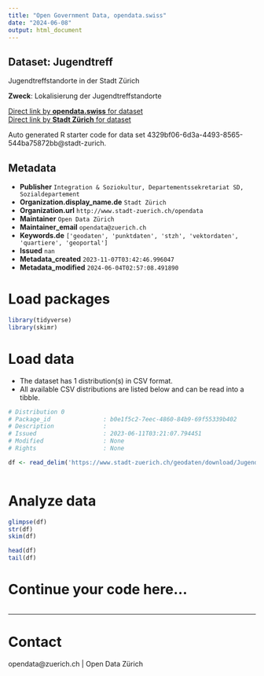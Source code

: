 ```yaml
---
title: "Open Government Data, opendata.swiss"
date: "2024-06-08"
output: html_document
---
```


## Dataset: Jugendtreff

Jugendtreffstandorte in der Stadt Zürich

**Zweck**: Lokalisierung der Jugendtreffstandorte

[Direct link by **opendata.swiss** for dataset](https://opendata.swiss/de/dataset/jugendtreff1)<br>
[Direct link by **Stadt Zürich** for dataset](https://data.stadt-zuerich.ch/dataset/geo_jugendtreff)

Auto generated R starter code for data set 4329bf06-6d3a-4493-8565-544ba75872bb@stadt-zurich.

## Metadata

- **Publisher** `Integration & Soziokultur, Departementssekretariat SD, Sozialdepartement`
- **Organization.display_name.de** `Stadt Zürich`
- **Organization.url** `http://www.stadt-zuerich.ch/opendata`
- **Maintainer** `Open Data Zürich`
- **Maintainer_email** `opendata@zuerich.ch`
- **Keywords.de** `['geodaten', 'punktdaten', 'stzh', 'vektordaten', 'quartiere', 'geoportal']`
- **Issued** `nan`
- **Metadata_created** `2023-11-07T03:42:46.996047`
- **Metadata_modified** `2024-06-04T02:57:08.491890`


# Load packages

```r

library(tidyverse)
library(skimr)

```

# Load data

-   The dataset has 1 distribution(s) in CSV format.
-   All available CSV distributions are listed below and can be read into a tibble.

```r

# Distribution 0
# Package_id               : b0e1f5c2-7eec-4860-84b9-69f55339b402
# Description              : 
# Issued                   : 2023-06-11T03:21:07.794451
# Modified                 : None
# Rights                   : None

df <- read_delim('https://www.stadt-zuerich.ch/geodaten/download/Jugendtreff?format=10008')



```

# Analyze data

```r

glimpse(df)
str(df)
skim(df)

head(df)
tail(df)

```

# Continue your code here...

```r

```

------------------------------------------------------------------------

# Contact

opendata@zuerich.ch | Open Data Zürich

